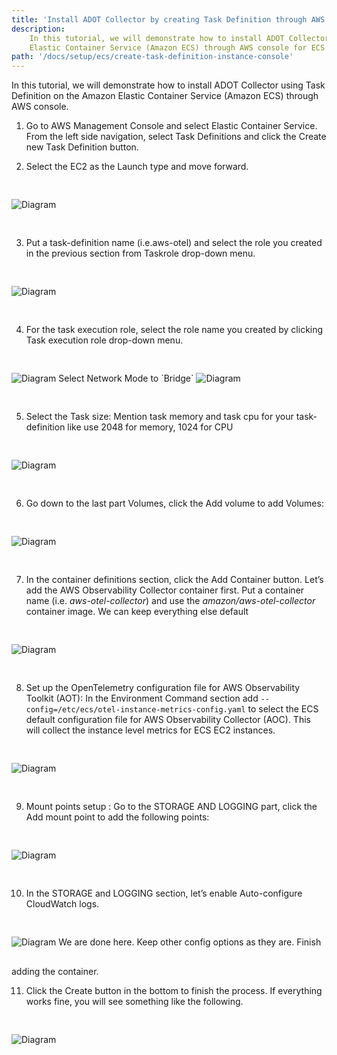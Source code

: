 ```yaml
---
title: 'Install ADOT Collector by creating Task Definition through AWS console for ECS EC2 instance metrics '
description:
    In this tutorial, we will demonstrate how to install ADOT Collector using Task Definition on the Amazon
    Elastic Container Service (Amazon ECS) through AWS console for ECS EC2 instance metrics.
path: '/docs/setup/ecs/create-task-definition-instance-console'
---
```



In this tutorial, we will demonstrate how to install ADOT Collector using Task Definition on the Amazon Elastic
Container Service (Amazon ECS) through AWS console.

<SectionSeparator />

1. Go to AWS Management Console and select Elastic Container Service. From the left side navigation,
select <Link to="https://us-west-2.console.aws.amazon.com/ecs/home?/taskDefinitions#/taskDefinitions">Task Definitions</Link>
and click the Create new Task Definition button.

2. Select the EC2 as the Launch type and move forward.

<img src={task_01} alt="Diagram" style="margin: 30px 0;" />

3. Put a task-definition name (i.e.aws-otel) and select the role you created in the previous section from Taskrole drop-down menu.
<img src={task2} alt="Diagram" style="margin: 30px 0;" />

4. For the task execution role, select the role name you created by clicking Task execution role drop-down menu.
<img src={task3} alt="Diagram" style="margin: 30px 0;" />
Select Network Mode to `Bridge`
<img src={task25} alt="Diagram" style="margin: 30px 0;" />

5. Select the Task size:
Mention task memory and task cpu  for your task-definition like use 2048 for memory, 1024 for CPU
<img src={task5} alt="Diagram" style="margin: 30px 0;" />

6. Go down to the last part Volumes, click the Add volume to add Volumes:
<img src={task26} alt="Diagram" style="margin: 30px 0;" />

7. In the container definitions section, click the Add Container button. Let’s add the AWS Observability Collector container first.
Put a container name (i.e. *aws-otel-collector*) and use the *amazon/aws-otel-collector* container image.
We can keep everything else default
<img src={task6} alt="Diagram" style="margin: 30px 0;" />

8. Set up the OpenTelemetry configuration file for AWS Observability Toolkit (AOT):
In the  Environment Command section add `--config=/etc/ecs/otel-instance-metrics-config.yaml` to select the ECS default configuration
file for AWS Observability Collector (AOC). This will collect the instance level metrics for ECS EC2 instances.
<img src={task7} alt="Diagram" style="margin: 30px 0;" />

9. Mount points setup :
Go to the STORAGE AND LOGGING part, click the Add mount point to add the following points:
<img src={task27} alt="Diagram" style="margin: 30px 0;" />

10. In the STORAGE and LOGGING section, let’s enable Auto-configure CloudWatch logs.
<img src={task10} alt="Diagram" style="margin: 30px 0;" />
We are done here. Keep other config options as they are. Finish adding the container.

11. Click the Create button in the bottom to finish the process. If everything works fine, you will see something like the following.
<img src={task19} alt="Diagram" style="margin: 30px 0;" />
